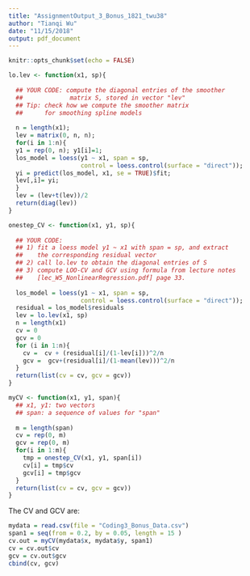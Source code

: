 ```yaml
---
title: "AssignmentOutput_3_Bonus_1821_twu38"
author: "Tianqi Wu"
date: "11/15/2018"
output: pdf_document
---
```


```r
knitr::opts_chunk$set(echo = FALSE)
```

```r
lo.lev <- function(x1, sp){
  
  ## YOUR CODE: compute the diagonal entries of the smoother
  ##             matrix S, stored in vector "lev"
  ## Tip: check how we compute the smoother matrix
  ##      for smoothing spline models
  
  n = length(x1);
  lev = matrix(0, n, n);
  for(i in 1:n){
  y1 = rep(0, n); y1[i]=1;
  los_model = loess(y1 ~ x1, span = sp, 
                    control = loess.control(surface = "direct"));
  yi = predict(los_model, x1, se = TRUE)$fit;
  lev[,i]= yi;
  }
  lev = (lev+t(lev))/2
  return(diag(lev))
}

onestep_CV <- function(x1, y1, sp){
  
  ## YOUR CODE: 
  ## 1) fit a loess model y1 ~ x1 with span = sp, and extract 
  ##    the corresponding residual vector
  ## 2) call lo.lev to obtain the diagonal entries of S
  ## 3) compute LOO-CV and GCV using formula from lecture notes
  ##    [lec_W5_NonlinearRegression.pdf] page 33. 
  
  los_model = loess(y1 ~ x1, span = sp, 
                    control = loess.control(surface = "direct"));
  residual = los_model$residuals
  lev = lo.lev(x1, sp)
  n = length(x1)
  cv = 0
  gcv = 0
  for (i in 1:n){
    cv =  cv + (residual[i]/(1-lev[i]))^2/n
    gcv =  gcv+(residual[i]/(1-mean(lev)))^2/n
  }
  return(list(cv = cv, gcv = gcv))
}

myCV <- function(x1, y1, span){
  ## x1, y1: two vectors
  ## span: a sequence of values for "span"
  
  m = length(span)
  cv = rep(0, m)
  gcv = rep(0, m)
  for(i in 1:m){
    tmp = onestep_CV(x1, y1, span[i])
    cv[i] = tmp$cv
    gcv[i] = tmp$gcv
  }
  return(list(cv = cv, gcv = gcv))
}

```

The CV and GCV are:
```r
mydata = read.csv(file = "Coding3_Bonus_Data.csv")
span1 = seq(from = 0.2, by = 0.05, length = 15 )
cv.out = myCV(mydata$x, mydata$y, span1)
cv = cv.out$cv
gcv = cv.out$gcv
cbind(cv, gcv)
```

